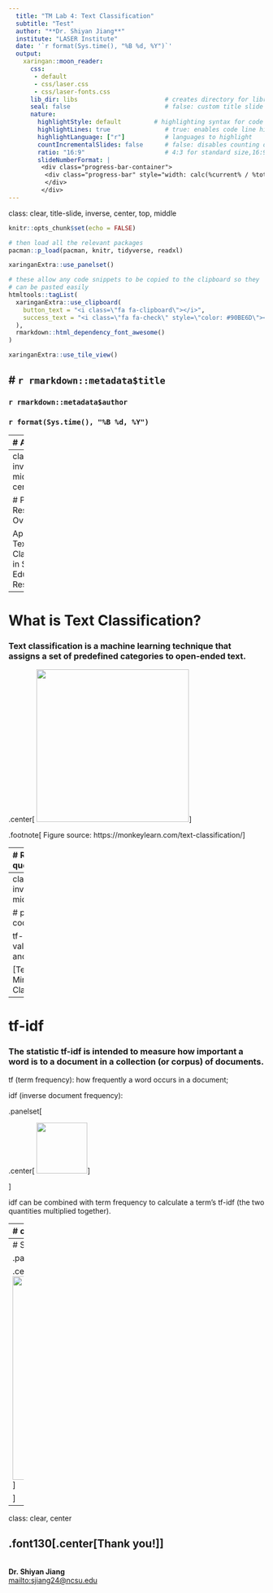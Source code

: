 ```yaml
---
  title: "TM Lab 4: Text Classification"
  subtitle: "Test"
  author: "**Dr. Shiyan Jiang**"
  institute: "LASER Institute"
  date: '`r format(Sys.time(), "%B %d, %Y")`'
  output:
    xaringan::moon_reader:
      css:
       - default
       - css/laser.css
       - css/laser-fonts.css
      lib_dir: libs                        # creates directory for libraries
      seal: false                          # false: custom title slide
      nature:
        highlightStyle: default         # highlighting syntax for code
        highlightLines: true               # true: enables code line highlighting 
        highlightLanguage: ["r"]           # languages to highlight
        countIncrementalSlides: false      # false: disables counting of incremental slides
        ratio: "16:9"                      # 4:3 for standard size,16:9
        slideNumberFormat: |
         <div class="progress-bar-container">
          <div class="progress-bar" style="width: calc(%current% / %total% * 100%);">
          </div>
         </div>
---
```

class: clear, title-slide, inverse, center, top, middle

```r
knitr::opts_chunk$set(echo = FALSE)
```

```r
# then load all the relevant packages
pacman::p_load(pacman, knitr, tidyverse, readxl)
```

```r
xaringanExtra::use_panelset()
```

```r
# these allow any code snippets to be copied to the clipboard so they 
# can be pasted easily
htmltools::tagList(
  xaringanExtra::use_clipboard(
    button_text = "<i class=\"fa fa-clipboard\"></i>",
    success_text = "<i class=\"fa fa-check\" style=\"color: #90BE6D\"></i>",
  ),
  rmarkdown::html_dependency_font_awesome()
)
```
```r
xaringanExtra::use_tile_view()

```

# `r rmarkdown::metadata$title`
----
### `r rmarkdown::metadata$author`
### `r format(Sys.time(), "%B %d, %Y")`

---
# Agenda

.pull-left[
## Part 1: Research Overview
- What is Text Classification?
- What research questions can text classification answer?

]

.pull-right[

## Part 2: R Code-Along
- tf-idf
- cross validation
- SVM
]

---
class: clear, inverse, middle, center

# Part 1: Research Overview

Applying Text Classification in STEM Education Research

---

# What is Text Classification?

### Text classification is a machine learning technique that assigns a set of predefined categories to open-ended text.

.center[
<img src="img/tcflow.png" height="300px"/>
]

.footnote[
Figure source: https://monkeylearn.com/text-classification/
]

---
# Research questions

.panelset[


.panel[.panel-name[Literature]

Automatic coding (e.g., Xing et al., 2019): Text classification for automating the analysis of text data, such as forum posts.

Assessment (e.g., Sung et al., 2021): Text classification in assessing student’s multimodal representational thinking in the AR-assisted lab.
- What is the affordance of machine learning in promptly assessing a student’s multimodal representational thinking in an AR-assisted lab?

Prediction (e.g., Wang et al., 2022): Text classification for studying the effect of intelligent systems.
]

.panel[.panel-name[Walkthrough example]

.pull-left[

Assessment
- How can machine learning be used to assess learners’ critical data literacy in open online learning environments?
]


.pull-right[

```r
library(tidyverse)
library(knitr)

ts_forum_data <- read_csv("data/comments.csv")

ts_forum_data |>
  head() |>
  select(comment,more_info) |>
  kable()
```

]


]

.panel[.panel-name[Discuss]

Take a look at the dataset located [here](https://github.com/yan2014/TM_LASER_textclassification2022/tree/main/text%20classification/data) and consider the following:
- What format is this data set stored as? 
- What are some things you notice about this dataset? 
- What questions do you have about this dataset?
- What similar dataset do you have? 
- What research questions do you want to address with your dataset?

]

]

---
class: clear, inverse, middle, center

# part_2(R, code_along)

tf-idf, cross validation, and SVM 

[Text Mining_Text Classification]

---
# tf-idf

### The statistic tf-idf is intended to measure how important a word is to a document in a collection (or corpus) of documents.


tf (term frequency): how frequently a word occurs in a document;

idf (inverse document frequency): 

.panelset[

.center[
<img src="img/idf.png" height="100px"/>
]


]

idf can be combined with term frequency to calculate a term’s tf-idf (the two quantities multiplied together).

---
# cross validation

.panelset[

.center[
<img src="img/cv.png" height="400px"/>
]


]

---
# SVM

.panelset[

.center[
<img src="img/svm.png" height="400px"/>
]


]
---
class: clear, center

## .font130[.center[**Thank you!**]]
<br/>**Dr. Shiyan Jiang**<br/><mailto:sjiang24@ncsu.edu>
